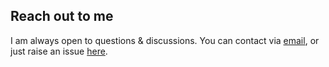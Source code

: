## Reach out to me

I am always open to questions & discussions.
You can contact via [email](mailto:abhinav.sharma2503@gmail.com), or just raise an issue [here](https://github.com/ABSphreak/ABSphreak/issues/new).
